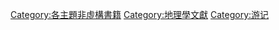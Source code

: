 [[Category:各主題非虛構書籍|Category:各主題非虛構書籍]]
[[Category:地理學文獻|Category:地理學文獻]]
[[Category:游记|Category:游记]]